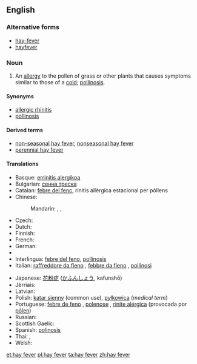 ==English==

===Alternative forms===
* [[hay-fever]]
* [[hayfever]]

===Noun===
{{wikipedia}}
{{en-noun|sg=[[hay]] [[fever]]|-}}

# An [[allergy]] to the pollen of grass or other plants that causes symptoms similar to those of a [[cold]]; [[pollinosis]].

====Synonyms====
* [[allergic rhinitis]]
* [[pollinosis]]

====Derived terms====
* [[non-seasonal hay fever]], [[nonseasonal hay fever]]
* [[perennial hay fever]]

====Translations====
{{trans-top|allergy to pollen}}
* Basque: [[errinitis alergikoa]]
* Bulgarian: [[сенна треска]]
* Catalan: [[febre del fenc]], rinitis allèrgica estacional per pòllens
* Chinese: 
*: Mandarin: {{t|cmn|枯草熱|sc=Hani}}, {{t|cmn|枯草热|tr=kūcǎorè|sc=Hani}}, {{t|cmn|花粉症|tr=huāfěnzhèng|sc=Hani}}
* Czech: {{t-|cs|senná rýma|f}}
* Dutch: {{t-|nl|hooikoorts|f}}
* Finnish: {{t+|fi|heinänuha}}
* French: {{t+|fr|rhume des foins|m}}
* German: {{t+|de|Heuschnupfen|m}}
* {{trreq|he}}
* Interlingua: [[febre del feno]], [[pollinosis]]
* Italian: [[raffreddore da fieno]] {{m}}, [[febbre da fieno]] {{f}}, [[pollinosi]] {{f}}
{{trans-mid}}
* Japanese: [[花粉症]] ([[かふんしょう]], kafunshō)
* Jèrriais: {{tø|roa-jer|maladie du fain|f}}
* Latvian: {{t-|lv|siena drudzis|xs=Latvian}}
* Polish: [[katar sienny]] (common use), [[pyłkowica]] (''medical term'')
* Portuguese: [[febre de feno]] {{f}}, [[polenose]] {{f}}, [[rinite alérgica]] (provocada por [[pólen]]) {{f}}
* Russian: {{t-|ru|сенная лихорадка|f|tr=s'ennája lixorádka}}
* Scottish Gaelic: {{t-|gd|fiabhras-feòir|m|alt=am fiabhras-feòir|xs=Scottish Gaelic}}
* Spanish: [[polinosis]]
* Thai: {{t-|th|แพ้อากาศ|tr=páe aagàat}},  {{t-|th|ไข้ละอองฟาง|tr=kâi láong faang}}
* Welsh: {{t-|cy|clefyd y gwair|m}}
{{trans-bottom}}

[[et:hay fever]]
[[pl:hay fever]]
[[ta:hay fever]]
[[zh:hay fever]]